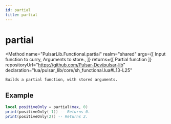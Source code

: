 ---
id: partial
title: partial
---


# partial
<Method
    name="PulsarLib.Functional.partial"
    realm="shared"
    args={[
        <Argument type="function" name="func">Input function to curry</Argument>,
        <Argument type="any" name="...">Arguments to store.</Argument>,
    ]}
    returns={[
        <ReturnValue type="function" name="function">Partial function</ReturnValue>
    ]}
    repositoryUrl="https://github.com/Pulsar-Dev/pulsar-lib"
    declaration="lua/pulsar_lib/core/sh_functional.lua#L13-L25"
>
	Builds a partial function, with stored arguments.
</Method>

## Example

```lua
local positiveOnly = partial(max, 0)
print(positiveOnly(-1)) -- Returns 0.
print(positiveOnly(2)) -- Returns 2.
```
